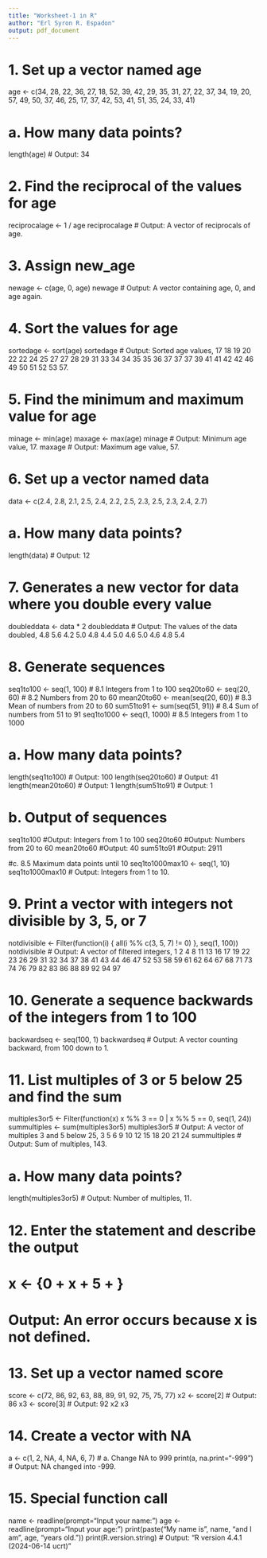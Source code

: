 ---
title: "Worksheet-1 in R"
author: "Erl Syron R. Espadon"
output: pdf_document
---

# 1. Set up a vector named age
age <- c(34, 28, 22, 36, 27, 18, 52, 39, 42, 29,
         35, 31, 27, 22, 37, 34, 19, 20, 57, 49,
         50, 37, 46, 25, 17, 37, 42, 53, 41, 51,
         35, 24, 33, 41)

# a. How many data points?
length(age)  # Output: 34

# 2. Find the reciprocal of the values for age
reciprocalage <- 1 / age
reciprocalage  # Output: A vector of reciprocals of age.

# 3. Assign new_age
newage <- c(age, 0, age)
newage  # Output: A vector containing age, 0, and age again.

# 4. Sort the values for age
sortedage <- sort(age)
sortedage  # Output: Sorted age values, 17 18 19 20 22 22 24 25 27 27 28 29 31 33 34 34 35 35 36 37 37 37 39 41 41 42 42 46 49 50 51 52 53 57.

# 5. Find the minimum and maximum value for age
minage <- min(age)
maxage <- max(age)
minage  # Output: Minimum age value, 17.
maxage  # Output: Maximum age value, 57.

# 6. Set up a vector named data
data <- c(2.4, 2.8, 2.1, 2.5, 2.4, 2.2, 2.5, 2.3, 2.5, 2.3, 2.4, 2.7)

# a. How many data points?
length(data)  # Output: 12

# 7. Generates a new vector for data where you double every value
doubleddata <- data * 2
doubleddata  # Output: The values of the data doubled, 4.8 5.6 4.2 5.0 4.8 4.4 5.0 4.6 5.0 4.6 4.8 5.4

# 8. Generate sequences
seq1to100 <- seq(1, 100)  # 8.1 Integers from 1 to 100
seq20to60 <- seq(20, 60)  # 8.2 Numbers from 20 to 60
mean20to60 <- mean(seq(20, 60))  # 8.3 Mean of numbers from 20 to 60
sum51to91 <- sum(seq(51, 91))  # 8.4 Sum of numbers from 51 to 91
seq1to1000 <- seq(1, 1000) # 8.5 Integers from 1 to 1000

# a. How many data points?
length(seq1to100)  # Output: 100
length(seq20to60)  # Output: 41
length(mean20to60) # Output: 1
length(sum51to91)    # Output: 1

# b. Output of sequences
seq1to100 #Output: Integers from 1 to 100
seq20to60 #Output: Numbers from 20 to 60
mean20to60 #Output: 40 
sum51to91 #Output: 2911

#c. 8.5 Maximum data points until 10
seq1to1000max10 <- seq(1, 10)
seq1to1000max10  # Output: Integers from 1 to 10.

# 9. Print a vector with integers not divisible by 3, 5, or 7
notdivisible <- Filter(function(i) { all(i %% c(3, 5, 7) != 0) }, seq(1, 100))
notdivisible  # Output: A vector of filtered integers, 1  2  4  8 11 13 16 17 19 22 23 26 29 31 32 34 37 38 41 43 44 46 47 52 53 58 59 61 62 64 67 68 71 73 74 76 79 82 83 86 88 89 92 94 97

# 10. Generate a sequence backwards of the integers from 1 to 100
backwardseq <- seq(100, 1)
backwardseq  # Output: A vector counting backward, from 100 down to 1.

# 11. List multiples of 3 or 5 below 25 and find the sum
multiples3or5 <- Filter(function(x) x %% 3 == 0 | x %% 5 == 0, seq(1, 24))
summultiples <- sum(multiples3or5)
multiples3or5  # Output: A vector of multiples 3 and 5 below 25, 3  5  6  9 10 12 15 18 20 21 24
summultiples      # Output: Sum of multiples, 143.

# a. How many data points?
length(multiples3or5)  # Output: Number of multiples, 11.

# 12. Enter the statement and describe the output
# x <- {0 + x + 5 + } 
# Output: An error occurs because x is not defined.

# 13. Set up a vector named score
score <- c(72, 86, 92, 63, 88, 89, 91, 92, 75, 75, 77)
x2 <- score[2]  # Output: 86
x3 <- score[3]  # Output: 92
x2
x3

# 14. Create a vector with NA
a <- c(1, 2, NA, 4, NA, 6, 7)
# a. Change NA to 999
print(a, na.print="-999")  # Output: NA changed into -999.

# 15. Special function call
name <- readline(prompt="Input your name: ")
age <- readline(prompt="Input your age: ")
print(paste("My name is", name, "and I am", age, "years old."))
print(R.version.string)  # Output: "R version 4.4.1 (2024-06-14 ucrt)"
